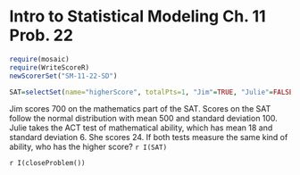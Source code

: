 Intro to Statistical Modeling Ch. 11 Prob. 22
========================================================
```r
require(mosaic)
require(WriteScoreR)
newScorerSet("SM-11-22-SD")
```

```r
SAT=selectSet(name="higherScore", totalPts=1, "Jim"=TRUE, "Julie"=FALSE, "They are the same."=FALSE, "No way to tell."=FALSE)
```
Jim scores 700 on the mathematics part of the SAT.  Scores on the SAT follow the normal distribution with mean 500 and standard deviation 100.  Julie takes the ACT test of mathematical ability, which has mean 18 and standard deviation 6.  She scores 24.  If both tests measure the same kind of ability, who has the higher score? `r I(SAT)`

`r I(closeProblem())`

